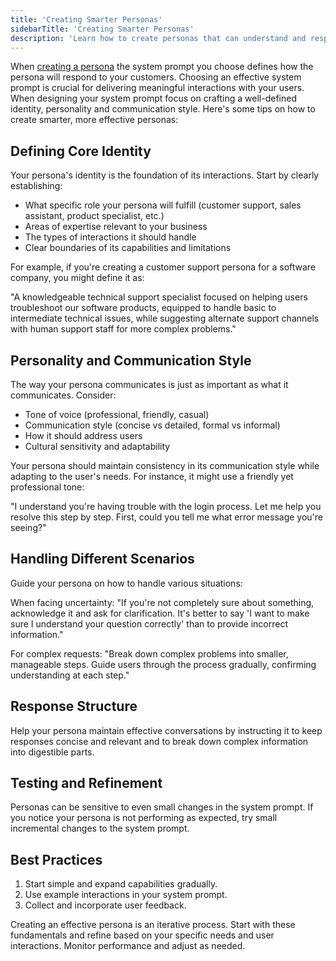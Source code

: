```yaml
---
title: 'Creating Smarter Personas'
sidebarTitle: 'Creating Smarter Personas'
description: 'Learn how to create personas that can understand and respond to your customers.'
---
```

When [creating a persona](/guides/personas/create-your-own/create-your-own-lab) the system prompt you choose defines how the persona will respond to your customers. Choosing an effective system prompt is crucial for delivering meaningful interactions with your users. When designing your system prompt focus on crafting a well-defined identity, personality and communication style.
Here's some tips on how to create smarter, more effective personas:

## Defining Core Identity

Your persona's identity is the foundation of its interactions. Start by clearly establishing:

- What specific role your persona will fulfill (customer support, sales assistant, product specialist, etc.)
- Areas of expertise relevant to your business
- The types of interactions it should handle
- Clear boundaries of its capabilities and limitations

For example, if you're creating a customer support persona for a software company, you might define it as:

"A knowledgeable technical support specialist focused on helping users troubleshoot our software products, equipped to handle basic to intermediate technical issues, while suggesting alternate support channels with human support staff for more complex problems."

## Personality and Communication Style

The way your persona communicates is just as important as what it communicates. Consider:

- Tone of voice (professional, friendly, casual)
- Communication style (concise vs detailed, formal vs informal)
- How it should address users
- Cultural sensitivity and adaptability

Your persona should maintain consistency in its communication style while adapting to the user's needs. For instance, it might use a friendly yet professional tone:

"I understand you're having trouble with the login process. Let me help you resolve this step by step. First, could you tell me what error message you're seeing?"

## Handling Different Scenarios

Guide your persona on how to handle various situations:

When facing uncertainty:
"If you're not completely sure about something, acknowledge it and ask for clarification. It's better to say 'I want to make sure I understand your question correctly' than to provide incorrect information."

For complex requests:
"Break down complex problems into smaller, manageable steps. Guide users through the process gradually, confirming understanding at each step."

## Response Structure

Help your persona maintain effective conversations by instructing it to keep responses concise and relevant and to break down complex information into digestible parts.

## Testing and Refinement

Personas can be sensitive to even small changes in the system prompt. If you notice your persona is not performing as expected, try small incremental changes to the system prompt.

## Best Practices

1. Start simple and expand capabilities gradually.
2. Use example interactions in your system prompt.
3. Collect and incorporate user feedback.

Creating an effective persona is an iterative process. Start with these fundamentals and refine based on your specific needs and user interactions. Monitor performance and adjust as needed.

